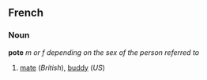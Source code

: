 ==French==
===Noun===
'''pote''' ''m or f depending on the sex of the person referred to''

#[[mate]] (''British''), [[buddy]] (''US'')